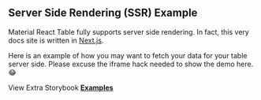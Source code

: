 
<Head>
  <title>Material React Table - SSR Example</title>
</Head>

## Server Side Rendering (SSR) Example

Material React Table fully supports server side rendering. In fact, this very docs site is written in [Next.js](https://nextjs.org/).

Here is an example of how you may want to fetch your data for your table server side. Please excuse the iframe hack needed to show the demo here. 😂

<Example />

View Extra Storybook **[Examples](https://www.material-react-table.dev/?path=/story/prop-playground--default)**
